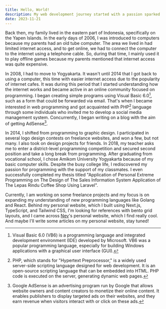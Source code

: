 ```yaml
---
title: Hello, World!
description: My web development journey started with a passion sparked during my introduction to the field, driving my wholehearted pursuit of this dynamic domain.
date: 2023-11-21
---
```


Back then, my family lived in the eastern part of Indonesia, specifically on the Yapen Islands. In the early days of 2006, I was introduced to computers because my parents had an old tube computer. The area we lived in had limited internet access, and to get online, we had to connect the computer to the internet using a telephone cable. So, during that time, I mainly used it to play offline games because my parents mentioned that internet access was quite expensive.

In 2008, I had to move to Yogyakarta. It wasn't until 2014 that I got back to using a computer, this time with easier internet access due to the popularity of internet cafes. It was during this period that I started understanding how the internet works and became active in an online community focused on programming. I began creating simple programs using Visual Basic 6.0[^1], such as a form that could be forwarded via email. That's when I became interested in web programming and got acquainted with PHP[^2] language through some individuals who invited me to develop a social media management system. Concurrently, I began writing on a blog with the aim of getting AdSense[^3].

In 2014, I shifted from programming to graphic design. I participated in several logo design contests on freelance websites, and won a few, but not many. I also took on design projects for friends. In 2018, my teacher asks me to enter a district-level programming competition and secured second position and take a long break from programming. After graduating from vocational school, I chose Amikom University Yogyakarta because of my basic computer skills. Despite the busy college life, I rediscovered my passion for programming with the support of my classmates. I even successfully completed my thesis titled "Application of Personal Extreme Programming on The Design of The Sales Information System Application of The Lepas Rindu Coffee Shop Using Laravel".

Currently, I am working on some freelance projects and my focus is on expanding my understanding of new programming languages like Golang and React. Behind my personal website, which I built using Next.js, TypeScript, and Tailwind CSS, I'm looking for references with bento grid layouts, and I came across <a href='https://nevflynn.com' target="_blank" rel='nofollow noreferrer noopener'>Nev</a>'s personal website, which I find really cool. And maybe I'll write some articles on my personal website, stay tuned!

[^1]: Visual Basic 6.0 (VB6) is a programming language and integrated development environment (IDE) developed by Microsoft. VB6 was a popular programming language, especially for building Windows applications with a graphical user interface (GUI).
[^2]: PHP, which stands for "Hypertext Preprocessor," is a widely used server-side scripting language designed for web development. It is an open-source scripting language that can be embedded into HTML. PHP code is executed on the server, generating dynamic web pages.
[^3]: Google AdSense is an advertising program run by Google that allows website owners and content creators to monetize their online content. It enables publishers to display targeted ads on their websites, and they earn revenue when visitors interact with or click on these ads.

